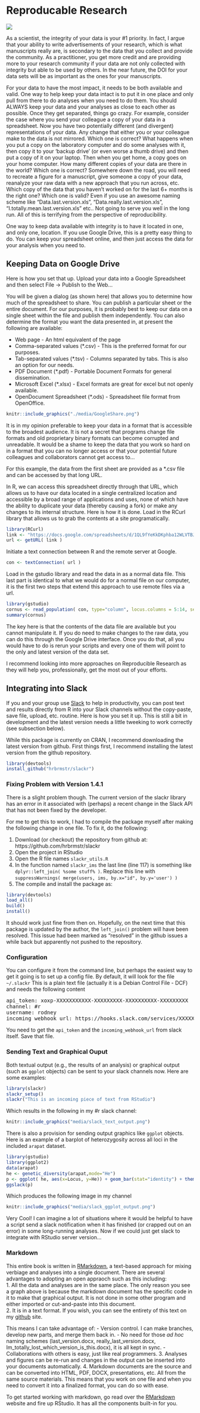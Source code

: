 # Reproducable Research  {.imageChapter}

<div class="chapter_image"><img src="chapter_images/ch_cactus.jpg"></div>

As a scientist, the integrity of your data is your #1 priority. In fact, I argue that your ability to write advertisements of your research, which is what manuscripts really are, is secondary to the data that you collect and provide the community. As a practitioner, you get more credit and are providing more to your research community if your data are not only collected with integrity but able to be used by others. In the near future, the DOI for your data sets will be as important as the ones for your manuscripts.

For your data to have the most impact, it needs to be both available and valid. One way to help keep your data intact is to put it in one place and only pull from there to do analyses when you need to do them. You should ALWAYS keep your data and your analyses as close to each other as possible. Once they get separated, things go crazy. For example, consider the case where you send your colleague a copy of your data in a spreadsheet. Now you have two potentially different (and divergent) representations of your data. Any change that either you or your colleague make to the data is not mirrored. Which one is correct? What happens when you put a copy on the laboratory computer and do some analyses with it, then copy it to your ‘backup drive' (or even worse a thumb drive) and then put a copy of it on your laptop. Then when you get home, a copy goes on your home computer. How many different copies of your data are there in the world? Which one is correct? Somewhere down the road, you will need to recreate a figure for a manuscript, give someone a copy of your data, reanalyze your raw data with a new approach that you run across, etc. Which copy of the data that you haven't worked on for the last 6+ months is the right one? Which one is valid? Even if you use an awesome naming scheme like “Data.last.version.xls", “Data.really.last.version.xls", “I.totally.mean.last.version.xls" etc.. Not going to serve you well in the long run. All of this is terrifying from the perspective of reproducibility.

One way to keep data available with integrity is to have it located in one, and only one, location. If you use Google Drive, this is a pretty easy thing to do. You can keep your spreadsheet online, and then just access the data for your analysis when you need to.

## Keeping Data on Google Drive

Here is how you set that up. Upload your data into a Google Spreadsheet and then select File $\to$ Publish to the Web...  

You will be given a dialog (as shown here) that allows you to determine how much of the spreadsheet to share.  You can publish a particular sheet or the entire document.  For our purposes, it is probably best to keep our data on a single sheet within the file and publish them independently.  You can also determine the format you want the data presented in, at present the following are available:

* Web page - An html equivalent of the page  
* Comma-separated values (*.csv) - This is the preferred format for our purposes.  
* Tab-separated values (*.tsv) - Columns separated by tabs.  This is also an option for our needs.  
* PDF Document (*.pdf) - Portable Document Formats for general dissemination.  
* Microsoft Excel (*.xlsx) - Excel formats are great for excel but not openly available.
* OpenDocument Spreadsheet (*.ods) - Spreadsheet file format from OpenOffice.

```r
knitr::include_graphics("./media/GoogleShare.png")
```

It is in my opinion preferable to keep your data in a format that is accessible to the broadest audience.  It is not a secret that programs change file formats and old proprietary binary formats can become corrupted and unreadable.  It would be a shame to keep the data that you work so hard on in a format that you can no longer access or that your potential future colleagues and collaborators cannot get access to...

For this example, the data from the first sheet are provided as a *.csv file and can be accessed by that long URL.

In R, we can access this spreadsheet directly through that URL, which allows us to have our data located in a single centralized location and accessible by a broad range of applications and uses, none of which have the ability to duplicate your data (thereby causing a fork) or make any changes to its internal structure.  Here is how it is done.
Load in the RCurl library that allows us to grab the contents at a site programatically.

```r
library(RCurl)
link <- "https://docs.google.com/spreadsheets/d/1QL9fYeKkDKphba12WLVTBJrv_d1WHTc9SrZoBeIFgj8/pub?gid=0&single=true&output=csv"
url <- getURL( link )
```

Initiate a text connection between R and the remote server at Google.

```r
con <- textConnection( url )
```

Load in the gstudio library and read the data in as a normal data file.  This last part is identical to what we would do for a normal file on our computer, it is the first two steps that extend this approach to use remote files via a url.

```r
library(gstudio)
cornus <- read_population( con, type="column", locus.columns = 5:14, sep=",")
summary(cornus)
```

The key here is that the contents of the data file are available but you cannot manipulate it. If you do need to make changes to the raw data, you can do this through the Google Drive interface.  Once you do that, all you would have to do is rerun your scripts and every one of them will point to the only and latest version of the data set.

I recommend looking into more approaches on Reproducible Research as they will help you, professionally, get the most out of your efforts.



## Integrating into Slack

If you and your group use [Slack](http://slack.com) to help in productivity, you can post text and results directly from R into your Slack channels without the copy-paste, save file, upload, etc. routine. Here is how you set it up.  This is still a bit in development and the latest version needs a little tweeking to work correctly (see subsection below).  

While this package is currently on CRAN, I recommend downloading the latest version from github.
First things first, I recommend installing the latest version from the github repository.

```r
library(devtools)
install_github("hrbrmstr/slackr")
```

### Fixing Problem with Version 1.4.1

There is a slight problem though.  The current version of the slackr library has an error in it associated with (perhaps) a recent change in the Slack API that has not been fixed by the developer.

For me to get this to work, I had to compile the package myself after making the following change in one file.  To fix it, do the following:  

1. Download (or checkout) the repository from github at: https://github.com/hrbrmstr/slackr  
2. Open the project in RStudio  
3. Open the R file names `slackr_utils.R`  
4. In the function named `slackr_ims`  the last line (line 117) is something like `dplyr::left_join( %some stuff% )`.  Replace this line with `suppressWarnings( merge(users, ims, by.x="id", by.y='user') )`
5. The compile and install the package as:
```r
library(devtools)
load_all()
build()
install()
```


It should work just fine from then on.  Hopefully, on the next time that this package is updated by the author, the `left_join()` problem will have been resolved.  This issue had been marked as “resolved” in the github issues a while back but apparently not pushed to the repository.


### Configuration

You can configure it from the command line, but perhaps the easiest way to get it going is to set up a config file. By default, it will look for the file `~/.slackr`  This is a plain text file (actually it is a Debian Control File - DCF) and needs the following content

<pre>
api_token: xoxp-XXXXXXXXXXX-XXXXXXXXX-XXXXXXXXXX-XXXXXXXXX
channel: #r
username: rodney
incoming_webhook_url: https://hooks.slack.com/services/XXXXXXXX/XXXXXXXX/XXXXXXXX
</pre>

You need to get the `api_token` and the `incoming_webhook_url` from slack itself.  Save that file.

### Sending Text and Graphical Ouput

Both textual output (e.g., the results of an analysis) or graphical output (such as `ggplot` objects) can be sent to your slack channels now.  Here are some examples:

```r
library(slackr)
slackr_setup()
slackr("This is an incoming piece of text from RStudio")
```


Which results in the following in my #r slack channel:

```r
knitr::include_graphics("media/slack_text_output.png")
```


There is also a provision for sending output graphics like `ggplot` objects.  Here is an example of a barplot of heterozygosity across all loci in the included `arapat` dataset.

```r
library(gstudio)
library(ggplot2)
data(arapat)
he <- genetic_diversity(arapat,mode="He")
p <- ggplot( he, aes(x=Locus, y=He)) + geom_bar(stat="identity") + theme_bw()
ggslack(p)
```

Which produces the following image in my channel

```r
knitr::include_graphics("media/slack_ggplot_output.png")
```

Very Cool!  I can imagine a lot of situations where it would be helpful to have a script send a slack notification when it has finished (or crapped out on an error) in some long-running analyses.  Now if we could just get slack to integrate with RStudio server version... 



### Markdown

This entire book is written in [RMarkdown](http://rmarkdown.rstudio.com/), a text-based approach for mixing verbiage and analyses into a single document.  There are several advantages to adopting an open appraoch such as this including:  
1. All the data and analyses are in the same place.  The only reason you see a graph above is because the markdown document has the specific code in it to make that graphical output.  It is not done in some other program and either imported or cut-and-paste into this document.  
2. It is in a text format.  If you wish, you can see the entirety of this text on my [github](https://github.com/dyerlab/applied_population_genetics) site.  

This means I can take advantage of:
  - Version control. I can make branches, develop new parts, and merge them back in.
  - No need for those *ad hoc* naming schemes (last_version.docx, really_last_version.docx, Im_totally_lost_which_version_is_this.docx), it is all kept in sync.
  - Collaborations with others is easy, just like real programmers.
3. Analyses and figures can be re-run and changes in the output can be inserted into your documents automatically.
4. Markdown documents are the source and can be converted into HTML, PDF, DOCX, presentations, etc.  All from the same source materials.  This means that you work on one file and when you need to convert it into a finalized format, you can do so with ease.

To get started working with markdown, go read over the [RMarkdown](http://rmarkdown.rstudio.com/) website and fire up RStudio. It has all the components built-in for you.  






